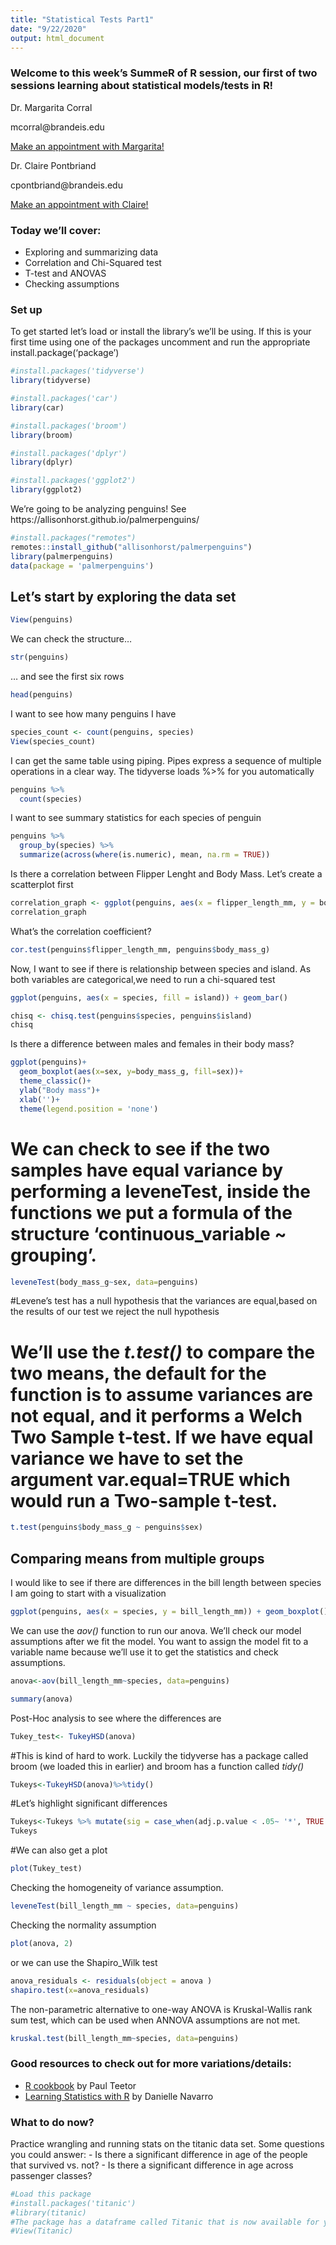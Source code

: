 ```yaml
---
title: "Statistical Tests Part1"
date: "9/22/2020"
output: html_document
---
```


### Welcome to this week's SummeR of R session, our first of two sessions learning about statistical models/tests in R!  

Dr. Margarita Corral  

mcorral@brandeis.edu  

[Make an appointment with Margarita!](https://calendar.library.brandeis.edu/appointment/8518)  
  
  
Dr. Claire Pontbriand 

cpontbriand@brandeis.edu  

[Make an appointment with Claire!](https://calendar.library.brandeis.edu/appointments/scidata)


### Today we'll cover:
- Exploring and summarizing data
- Correlation and Chi-Squared test
- T-test and ANOVAS
- Checking assumptions


### Set up
To get started let's load or install the library's we'll be using. If this is your first time using one of the packages uncomment and run the appropriate install.package('package')
```r
#install.packages('tidyverse')
library(tidyverse)

#install.packages('car')
library(car)

#install.packages('broom')
library(broom)

#install.packages('dplyr')
library(dplyr)

#install.packages('ggplot2')
library(ggplot2)
```

We're going to be analyzing penguins! See https://allisonhorst.github.io/palmerpenguins/

```r
#install.packages("remotes")
remotes::install_github("allisonhorst/palmerpenguins")
library(palmerpenguins)
data(package = 'palmerpenguins')
```


## Let's start by exploring the data set
```r
View(penguins)
```
We can check the structure...
```r
str(penguins)
``` 
... and see the first six rows
```r
head(penguins)
```

I want to see how many penguins I have
```r
species_count <- count(penguins, species)
View(species_count)
```

I can get the same table using piping. Pipes express a sequence of multiple operations in a clear way.  The tidyverse loads %>% for you automatically
```r
penguins %>% 
  count(species)
```

I want to see summary statistics for each species
of penguin
```r
penguins %>% 
  group_by(species) %>% 
  summarize(across(where(is.numeric), mean, na.rm = TRUE))
```

Is there a correlation between Flipper Lenght and Body Mass. Let's create a scatterplot first
```r
correlation_graph <- ggplot(penguins, aes(x = flipper_length_mm, y = body_mass_g)) + geom_point() + geom_smooth(method = lm)
correlation_graph
```

What's the correlation coefficient?
```r
cor.test(penguins$flipper_length_mm, penguins$body_mass_g)
```

Now, I want to see if there is relationship between species and island. As both variables are categorical,we need to run a chi-squared test
```r
ggplot(penguins, aes(x = species, fill = island)) + geom_bar()
```

```r
chisq <- chisq.test(penguins$species, penguins$island)
chisq
```

Is there a difference between males and females in their body mass?
```r

ggplot(penguins)+
  geom_boxplot(aes(x=sex, y=body_mass_g, fill=sex))+
  theme_classic()+
  ylab("Body mass")+
  xlab('')+
  theme(legend.position = 'none')
```



# We can check to see if the two samples have equal variance by performing a leveneTest, inside the functions we put a formula of the structure 'continuous_variable ~ grouping'.
```r
leveneTest(body_mass_g~sex, data=penguins)
```


#Levene's test has a null hypothesis that the variances are equal,based on the results of our test we reject the null hypothesis  


# We'll use the *t.test()* to compare the two means, the default for the function is to assume variances are not equal, and it performs a Welch Two Sample t-test. If we have equal variance we have to set the argument var.equal=TRUE which would run a Two-sample t-test.  
```r
t.test(penguins$body_mass_g ~ penguins$sex)
```


## Comparing means from multiple groups

I would like to see if there are differences in the bill length between species
I am going to start with a visualization
```r
ggplot(penguins, aes(x = species, y = bill_length_mm)) + geom_boxplot() 
```

We can use the *aov()* function to run our anova.  We'll check our model assumptions after we fit the model. You want to assign the model fit to a variable name because we'll use it to get the statistics and check assumptions.
```r
anova<-aov(bill_length_mm~species, data=penguins)
```

```r
summary(anova)
```
Post-Hoc analysis to see where the differences are
```r
Tukey_test<- TukeyHSD(anova)
```



#This is kind of hard to work. Luckily the tidyverse has a package called broom (we loaded this in earlier) and broom has a function called *tidy()*
```r
Tukeys<-TukeyHSD(anova)%>%tidy()
```



#Let's highlight significant differences
```r
Tukeys<-Tukeys %>% mutate(sig = case_when(adj.p.value < .05~ '*', TRUE ~''))
Tukeys
```


#We can also get a plot
```r
plot(Tukey_test)
```


Checking the homogeneity of variance assumption. 
```r
leveneTest(bill_length_mm ~ species, data=penguins)
```
Checking the normality assumption 
```r
plot(anova, 2)
```
or we can use the Shapiro_Wilk test
```r
anova_residuals <- residuals(object = anova )
shapiro.test(x=anova_residuals)
```

The non-parametric alternative to one-way ANOVA is Kruskal-Wallis rank sum test, which can be used when ANNOVA assumptions are not met.

```r
kruskal.test(bill_length_mm~species, data=penguins)
```



### Good resources to check out for more variations/details:
* [R cookbook](https://search.library.brandeis.edu/permalink/f/1skfba6/TN_sbo_s9780596809287) by Paul Teetor
* [Learning Statistics with R](https://learningstatisticswithr.com/book/) by Danielle Navarro

### What to do now?
Practice wrangling and running stats on the titanic data set. Some questions you could answer:
  - Is there a significant difference in age of the people that survived vs. not? 
  - Is there a significant difference in age across passenger classes?
```r
#Load this package
#install.packages('titanic')
#library(titanic)
#The package has a dataframe called Titanic that is now available for you to access 
#View(Titanic)
```



